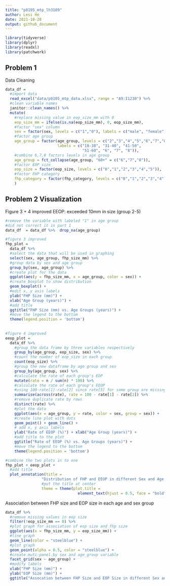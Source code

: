 ```yaml
---
title: "p8105_mtp_lh3109"
author: Lesi He
date: 2021-10-28
output: github_document
---
```



```r
library(tidyverse)
library(dplyr)
library(readxl)
library(patchwork)
```

## Problem 1
Data Cleaning

```r
data_df =
  #import data
  read_excel("data/p8105_mtp_data.xlsx", range = "A9:I1230") %>% 
  #clean variable names
  janitor::clean_names() %>% 
  mutate(
    #replace missing value in eop_size_mm with 0
    eop_size_mm = ifelse(is.na(eop_size_mm), 0, eop_size_mm),
    #factor "sex" column
    sex = factor(sex, levels = c("1","0"), labels = c("male", "female")),
    #factor age group
    age_group = factor(age_group, levels = c("2","3","4","5","6","7","8"),
                       labels = c("18-30", "31-40", "41-50", 
                                  "51-60", "6", "7", "8")),
    #combine 6,7,8 factors levels in age group
    age_group = fct_collapse(age_group, "60+" = c("6","7","8")),
    #factor EOP size
    eop_size = factor(eop_size, levels = c("0","1","2","3","4","5")),
    #factor FHP category
    fhp_category = factor(fhp_category, levels = c("0","1","2","3","4"))
    )
```


## Problem 2 Visualization
Figure 3 + 4 improved
EEOP: exceeded 10mm in size (group 2-5)
```r
#remove the variable with labeled "1" in age group
#did not correct it in part 1
data_df  = data_df %>%  drop_na(age_group)

#figure 3 improved
fhp_plot = 
  data_df %>% 
  #select the data that will be used in graphing
  select(sex, age_group, fhp_size_mm) %>%
  #group data by sex and age group
  group_by(sex, age_group) %>% 
  #create plot for the data
  ggplot(aes(y = fhp_size_mm, x = age_group, color = sex)) + 
  #create boxplot to show distribution
  geom_boxplot() +
  #edit x, y axis labels
  ylab("FHP Size (mm)") + 
  xlab("Age Group (years)") +
  #add title
  ggtitle("FHP Size (mm) vs. Age Groups (years)") +
  #move the legend to the bottom
  theme(legend.position = 'bottom') 
  
  
#figure 4 improved  
eeop_plot = 
  data_df %>% 
    #group the data frame by three variables respectively
    group_by(age_group, eop_size, sex) %>% 
    #count the number of eop_size in each group
    count(eop_size) %>% 
    #group the new dataframe by age group and sex
    group_by(age_group, sex) %>% 
    #calculate the rate of each group's EOP
    mutate(rate = n / sum(n) * 100) %>% 
    #calculate the rate of each group's EEOP
    #using 100-rate[1]-rate[2] since rate[5] for some group are missing
    summarise(across(rate), rate = 100 - rate[1] - rate[2]) %>%
    #remove duplicate rate by rows
    distinct(rate) %>%
    #plot the data
    ggplot(aes(x = age_group, y = rate, color = sex, group = sex)) +
    #create line plot with dots
    geom_point() + geom_line() +
    # add x, y axis labels
    ylab("Rate of EEOP (%)") + xlab("Age Group (years)") +
    #add title to the plot
    ggtitle("Rate of EEOP (%) vs. Age Groups (years)") +
    #move the legend to the bottom
    theme(legend.position = 'bottom')

#combine the two plots in to one
fhp_plot + eeop_plot +
  #add title
  plot_annotation(title = 
                "Distribution of FHP and EEOP in different Sex and Age Groups",
                #put the title at center
                theme = theme(plot.title = 
                                element_text(hjust = 0.5, face = "bold")))
```


Association between FHP size and EOP size in each age and sex group
```r
data_df %>% 
  #remove missing values in eop size
  filter(!eop_size_mm == 0) %>% 
  #plot graph for association of eop size and fhp size
  ggplot(aes(x = fhp_size_mm, y = eop_size_mm)) +
  #line graph
  geom_line(color = "steelblue") + 
  #plot graph
  geom_point(alpha = 0.5, color = "steelblue") +
  #create muti-panel by sex and age_group variable
  facet_grid(sex ~ age_group) +
  #modify labels
  xlab("FHP Size (mm)") + 
  ylab("EOP Size (mm)") +
  ggtitle("Assocation between FHP Size and EOP Size in different Sex and Age Groups")
```






